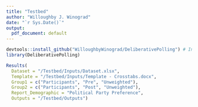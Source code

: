 ```yaml
---
title: "Testbed"
author: "Willoughby J. Winograd"
date: "`r Sys.Date()`"
output:
  pdf_document: default
---
```


```r

devtools::install_github("WilloughbyWinograd/DeliberativePolling") # Installs custom package
library(DeliberativePolling)

Results(
  Dataset = "/Testbed/Inputs/Dataset.xlsx",
  Template = "/Testbed/Inputs/Template - Crosstabs.docx",
  Group1 = c("Participants", "Pre", "Unweighted"),
  Group2 = c("Participants", "Post", "Unweighted"),
  Report_Demographic = "Political Party Preference",
  Outputs = "/Testbed/Outputs")

```